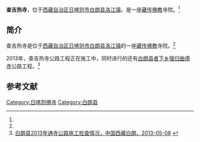 {{Infobox Tibetan Buddhist monastery
|name =查吉热寺
|image =
|image size = 250px
|alt = 
|caption = 
|t=
|w=
|to = 
|ipa={{IPA|}}
|z=
|thdl=
|e=
|tc=查吉熱寺
|s=查吉热寺
|p=
|m=
|k=
|pushpin_map = 
|latd =  | latm =  | lats =  | latNS = 
|longd=  | longm= | longs =| longEW = 
|iso_region = 
|map_caption = 
|mapsize = 
|location_country = 中国
|location = {{CHN}}[[西藏自治区|西藏自治区]][[日喀则市|日喀则市]][[白朗县|白朗县]]
|coordinates_display =
|founded_by =
|date_founded =
|date_renovated =
|sect =
|mather =
|children =
|dedicated_to = 
|tulku =
|head_lama = 
|head_mgh =
|no._of_monks = 
|architecture = 
|festivals =
|footnotes = 
}}
'''查吉热寺'''，位于[[西藏自治区|西藏自治区]][[日喀则市|日喀则市]][[白朗县|白朗县]][[洛江镇|洛江镇]]，是一座[[藏传佛教|藏传佛教]]寺院。<ref name=zgxzbl/>

==简介==
查吉热寺是位于[[西藏自治区|西藏自治区]][[日喀则市|日喀则市]][[白朗县|白朗县]][[洛江镇|洛江镇]]的一座[[藏传佛教|藏传佛教]]寺院。<ref name=zgxzbl/>

2013年，查吉热寺公路工程正在施工中，同时进行的还有[[白朗县|白朗县]][[者下乡|者下乡]][[强归曲德寺|强归曲德寺]]公路工程。<ref name=zgxzbl>[http://www.xzbailang.gov.cn/msgc/content.jsp?id=1877 白朗县2013年通寺公路施工检查情况，中国西藏白朗，2013-05-08] {{webarchive|url=https://web.archive.org/web/20131001080011/http://www.xzbailang.gov.cn/msgc/content.jsp?id=1877 |date=2013-10-01 }}</ref>

==参考文献==
{{reflist}}

{{日喀则地标}}
[[Category:日喀则佛寺|Category:日喀则佛寺]]
[[Category:白朗县|Category:白朗县]]